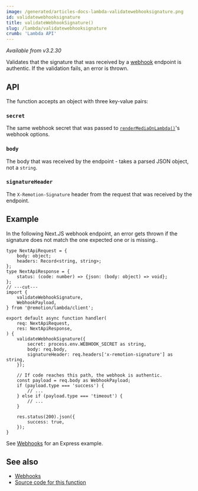 ```yaml
---
image: /generated/articles-docs-lambda-validatewebhooksignature.png
id: validatewebhooksignature
title: validateWebhookSignature()
slug: /lambda/validatewebhooksignature
crumb: 'Lambda API'
---
```


_Available from v3.2.30_

Validates that the signature that was received by a [webhook](/docs/lambda/webhooks) endpoint is authentic. If the validation fails, an error is thrown.

## API

The function accepts an object with three key-value pairs:

### `secret`

The same webhook secret that was passed to [`renderMediaOnLambda()`](/docs/lambda/rendermediaonlambda)'s webhook options.

### `body`

The body that was received by the endpoint - takes a parsed JSON object, not a `string`.

### `signatureHeader`

The `X-Remotion-Signature` header from the request that was received by the endpoint.

## Example

In the following Next.JS webhook endpoint, an error gets thrown if the signature does not match the one expected one or is missing..

```tsx twoslash title="pages/api/webhook.ts"
type NextApiRequest = {
	body: object;
	headers: Record<string, string>;
};
type NextApiResponse = {
	status: (code: number) => {json: (body: object) => void};
};
// ---cut---
import {
	validateWebhookSignature,
	WebhookPayload,
} from '@remotion/lambda/client';

export default async function handler(
	req: NextApiRequest,
	res: NextApiResponse,
) {
	validateWebhookSignature({
		secret: process.env.WEBHOOK_SECRET as string,
		body: req.body,
		signatureHeader: req.headers['x-remotion-signature'] as string,
	});

	// If code reaches this path, the webhook is authentic.
	const payload = req.body as WebhookPayload;
	if (payload.type === 'success') {
		// ...
	} else if (payload.type === 'timeout') {
		// ...
	}

	res.status(200).json({
		success: true,
	});
}
```

See [Webhooks](/docs/lambda/webhooks) for an Express example.

## See also

- [Webhooks](/docs/lambda/webhooks)
- [Source code for this function](https://github.com/remotion-dev/remotion/blob/main/packages/lambda/src/api/validate-webhook-signature.ts)
